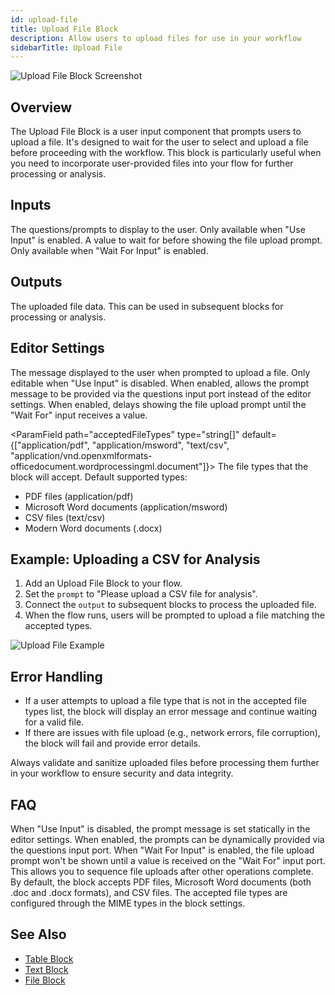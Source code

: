 ```yaml
---
id: upload-file
title: Upload File Block
description: Allow users to upload files for use in your workflow
sidebarTitle: Upload File
---
```


![Upload File Block Screenshot](./assets/upload-file-block.png)

## Overview

The Upload File Block is a user input component that prompts users to upload a file. It's designed to wait for the user to select and upload a file before proceeding with the workflow. This block is particularly useful when you need to incorporate user-provided files into your flow for further processing or analysis.

## Inputs

<ParamField path="questions" type="string[]" optional>
  The questions/prompts to display to the user. Only available when "Use Input" is enabled.
</ParamField>

<ParamField path="wait" type="any" optional>
  A value to wait for before showing the file upload prompt. Only available when "Wait For Input" is enabled.
</ParamField>

## Outputs

<ResponseField name="output" type="file">
  The uploaded file data. This can be used in subsequent blocks for processing or analysis.
</ResponseField>

## Editor Settings

<ParamField path="prompt" type="string" default="This is an example question?">
  The message displayed to the user when prompted to upload a file. Only editable when "Use Input" is disabled.
</ParamField>

<ParamField path="useInput" type="boolean" default={false}>
  When enabled, allows the prompt message to be provided via the questions input port instead of the editor settings.
</ParamField>

<ParamField path="useWaitForInput" type="boolean" default={false}>
  When enabled, delays showing the file upload prompt until the "Wait For" input receives a value.
</ParamField>

<ParamField path="acceptedFileTypes" type="string[]" default={["application/pdf", "application/msword", "text/csv", "application/vnd.openxmlformats-officedocument.wordprocessingml.document"]}>
  The file types that the block will accept. Default supported types:
  - PDF files (application/pdf)
  - Microsoft Word documents (application/msword)
  - CSV files (text/csv) 
  - Modern Word documents (.docx)
</ParamField>

## Example: Uploading a CSV for Analysis

1. Add an Upload File Block to your flow.
2. Set the `prompt` to "Please upload a CSV file for analysis".
3. Connect the `output` to subsequent blocks to process the uploaded file.
4. When the flow runs, users will be prompted to upload a file matching the accepted types.

<Frame>
  <img src="/images/upload-file-example.png" alt="Upload File Example" />
</Frame>

## Error Handling

- If a user attempts to upload a file type that is not in the accepted file types list, the block will display an error message and continue waiting for a valid file.
- If there are issues with file upload (e.g., network errors, file corruption), the block will fail and provide error details.

<Warning>
  Always validate and sanitize uploaded files before processing them further in your workflow to ensure security and data integrity.
</Warning>

## FAQ

<AccordionGroup>
  <Accordion title="What's the difference between using the prompt setting vs input?">
    When "Use Input" is disabled, the prompt message is set statically in the editor settings. When enabled, the prompts can be dynamically provided via the questions input port.
  </Accordion>

  <Accordion title="How does the Wait For Input feature work?">
    When "Wait For Input" is enabled, the file upload prompt won't be shown until a value is received on the "Wait For" input port. This allows you to sequence file uploads after other operations complete.
  </Accordion>

  <Accordion title="What file types are supported?">
    By default, the block accepts PDF files, Microsoft Word documents (both .doc and .docx formats), and CSV files. The accepted file types are configured through the MIME types in the block settings.
  </Accordion>
</AccordionGroup>

## See Also

- [Table Block](/block-reference/data/table)
- [Text Block](/block-reference/data/text)
- [File Block](/block-reference/data/file)
